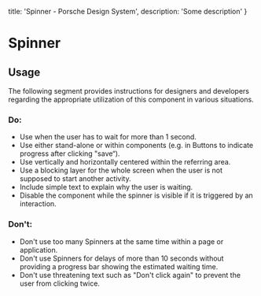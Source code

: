 
  title: 'Spinner - Porsche Design System',
  description: 'Some description'
}

# Spinner <ComponentStatus tagName="p-spinner"></ComponentStatus>

<TableOfContents headings={[]} />

## Usage

The following segment provides instructions for designers and developers regarding the appropriate utilization of this
component in various situations.

### Do:

- Use when the user has to wait for more than 1 second.
- Use either stand-alone or within components (e.g. in Buttons to indicate progress after clicking "save“).
- Use vertically and horizontally centered within the referring area.
- Use a blocking layer for the whole screen when the user is not supposed to start another activity.
- Include simple text to explain why the user is waiting.
- Disable the component while the spinner is visible if it is triggered by an interaction.

### Don't:

- Don't use too many Spinners at the same time within a page or application.
- Don't use Spinners for delays of more than 10 seconds without providing a progress bar showing the estimated waiting
time.
- Don't use threatening text such as "Don't click again" to prevent the user from clicking twice.
